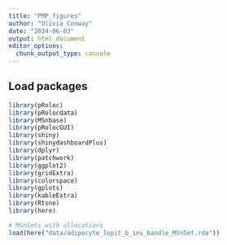 ```yaml
---
title: "PMP_figures"
author: "Olivia Conway"
date: "2024-06-03"
output: html_document
editor_options: 
  chunk_output_type: console
---
```


## Load packages
```r
library(pRoloc)
library(pRolocdata)
library(MSnbase)
library(pRolocGUI)
library(shiny)
library(shinydashboardPlus)
library(dplyr)
library(patchwork)
library(ggplot2)
library(gridExtra)
library(colorspace)
library(gplots)
library(kableExtra)
library(Rtsne)
library(here)
```

```r
# MSnSets with allocations
load(here("data/adipocyte_lopit_b_ins_bandle_MSnSet.rda"))
```



